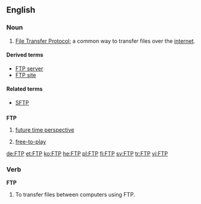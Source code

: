 {{wikipedia}}
==English==

===Noun===
{{en-noun|-}}

# {{internet}} [[File Transfer Protocol]]; a common way to transfer files over the [[internet]].

====Derived terms====
* [[FTP server]]
* [[FTP site]]

====Related terms====
* [[SFTP]]

==={{initialism}}===
'''FTP'''

# {{context|psychology}} [[future time perspective]]
# {{context|video games}} [[free-to-play]]

[[de:FTP]]
[[et:FTP]]
[[ko:FTP]]
[[he:FTP]]
[[pl:FTP]]
[[fi:FTP]]
[[sv:FTP]]
[[tr:FTP]]
[[vi:FTP]]

===Verb===
'''FTP'''

# To transfer files between computers using FTP.